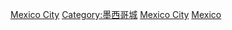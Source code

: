 {{Commonscat|People of Mexico City}}

[[Category:各州墨西哥人|Mexico City]]
[[Category:墨西哥城|Category:墨西哥城]]
[[Category:墨西哥各城市人物|Mexico City]]
[[Category:各首都人物|Mexico]]